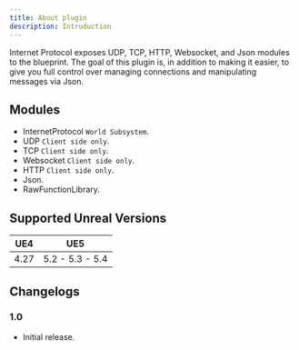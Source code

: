 ```yaml
---
title: About plugin
description: Intruduction
---
```


Internet Protocol exposes UDP, TCP, HTTP, Websocket, and Json modules to the blueprint. The goal of this plugin is, in addition to making it easier, to give you full control over managing connections and manipulating messages via Json.

## Modules

* InternetProtocol `World Subsystem`.
* UDP `Client side only`.
* TCP `Client side only`.
* Websocket `Client side only`.
* HTTP `Client side only`.
* Json.
* RawFunctionLibrary.

## Supported Unreal Versions

UE4  | UE5
-----|----------------
4.27 | 5.2 - 5.3 - 5.4

## Changelogs

### 1.0

* Initial release.